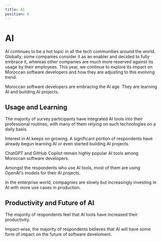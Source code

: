 ```yaml
---
title: AI
position: 6
---
```


# AI

AI continues to be a hot topic in all the tech communities around the world. Globally, some companies consider it as an enabler and decided to fully embrace it, whereas other companies are much more reserved against its usage by their employees. This year, we continue to explore its impact on Moroccan software developers and how they are adjusting to this evolving trend. 

Moroccan software developers are embracing the AI age. They are learning AI and building AI projects.

## Usage and Learning

The majority of survey participants have integrated AI tools into their professional routines, with many of them relying on such technologies on a daily basis.

<Tabs>
  <TabItem title="2024">
    <Chart id="ai-q-0" title={false} year={2024} />
  </TabItem>
  <TabItem title="2023">
    <Chart id="ai-q-0" title={false} year={2023} />
  </TabItem>
</Tabs>

Interest in AI keeps on growing. A significant portion of respondents have already begun learning AI or even started building AI projects.

<Tabs>
  <TabItem title="2024">
    <Chart id="ai-q-3" title={false} year={2024} />
  </TabItem>
  <TabItem title="2023">
    <Chart id="ai-q-3" title={false} year={2023} />
  </TabItem>
</Tabs>

ChatGPT and GitHub Copilot remain highly popular AI tools among Moroccan software developers.

<Tabs>
  <TabItem title="2024">
    <Chart id="ai-q-5" title={false} year={2024} />
  </TabItem>
  <TabItem title="2023">
    <Chart id="ai-q-5" title={false} year={2023} />
  </TabItem>
</Tabs>

Amongst the respondents who use AI tools, most of them are using OpenAI's models for their AI projects.

<Tabs>
  <TabItem title="2024">
    <Chart id="ai-q-6" title={false} year={2024} />
  </TabItem>
  <TabItem title="2023">
    <Chart id="ai-q-6" title={false} year={2023} />
  </TabItem>
</Tabs>
In the enterprise world, compagnies are slowly but increasingly investing in AI with more use cases in
production.

<Tabs>
  <TabItem title="2024">
    <Chart id="ai-q-4" title={false} year={2024} />
  </TabItem>
  <TabItem title="2023">
    <Chart id="ai-q-4" title={false} year={2023} />
  </TabItem>
</Tabs>

## Productivity and Future of AI

The majority of respondents feel that AI tools have increased their productivity.

<Tabs>
  <TabItem title="2024">
    <Chart id="ai-q-1" title={false} year={2024} />
  </TabItem>
  <TabItem title="2023">
    <Chart id="ai-q-1" title={false} year={2023} />
  </TabItem>
</Tabs>

Impact-wise, the majority of respondents believes that AI will have some form of impact on the future of software develoment.

<Tabs>
  <TabItem title="2024">
    <Chart id="ai-q-2" title={false} year={2024} />
  </TabItem>
  <TabItem title="2023">
    <Chart id="ai-q-2" title={false} year={2023} />
  </TabItem>
</Tabs>

